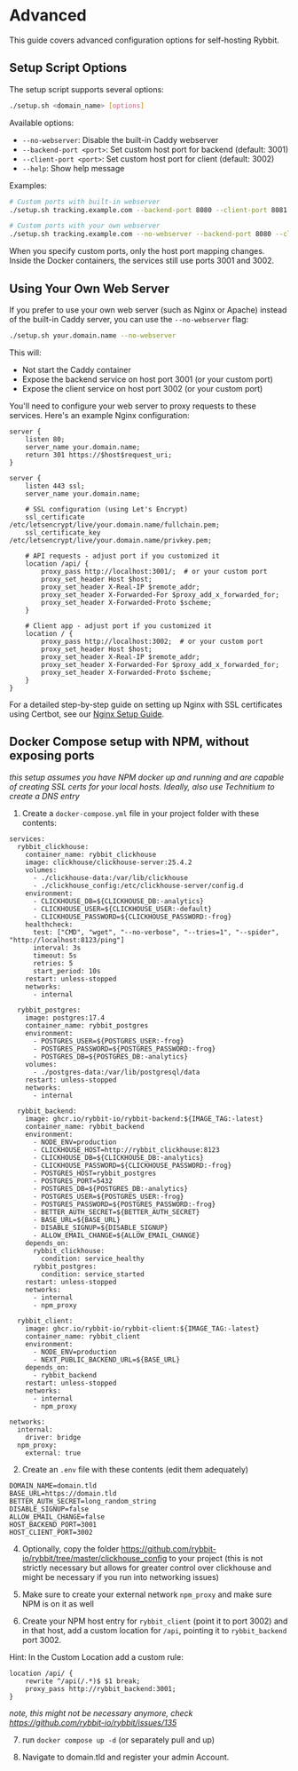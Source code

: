 
# Advanced

This guide covers advanced configuration options for self-hosting Rybbit.

## Setup Script Options

The setup script supports several options:

```bash
./setup.sh <domain_name> [options]
```

Available options:
- `--no-webserver`: Disable the built-in Caddy webserver
- `--backend-port <port>`: Set custom host port for backend (default: 3001)
- `--client-port <port>`: Set custom host port for client (default: 3002)
- `--help`: Show help message

Examples:
```bash
# Custom ports with built-in webserver
./setup.sh tracking.example.com --backend-port 8080 --client-port 8081

# Custom ports with your own webserver
./setup.sh tracking.example.com --no-webserver --backend-port 8080 --client-port 8081
```

<Callout type="info">
  When you specify custom ports, only the host port mapping changes. Inside the Docker containers, the services still use ports 3001 and 3002.
</Callout>

## Using Your Own Web Server

If you prefer to use your own web server (such as Nginx or Apache) instead of the built-in Caddy server, you can use the `--no-webserver` flag:

```bash
./setup.sh your.domain.name --no-webserver
```

This will:
- Not start the Caddy container
- Expose the backend service on host port 3001 (or your custom port)
- Expose the client service on host port 3002 (or your custom port)

You'll need to configure your web server to proxy requests to these services. Here's an example Nginx configuration:

```nginx
server {
    listen 80;
    server_name your.domain.name;
    return 301 https://$host$request_uri;
}

server {
    listen 443 ssl;
    server_name your.domain.name;

    # SSL configuration (using Let's Encrypt)
    ssl_certificate /etc/letsencrypt/live/your.domain.name/fullchain.pem;
    ssl_certificate_key /etc/letsencrypt/live/your.domain.name/privkey.pem;

    # API requests - adjust port if you customized it
    location /api/ {
        proxy_pass http://localhost:3001/;  # or your custom port
        proxy_set_header Host $host;
        proxy_set_header X-Real-IP $remote_addr;
        proxy_set_header X-Forwarded-For $proxy_add_x_forwarded_for;
        proxy_set_header X-Forwarded-Proto $scheme;
    }

    # Client app - adjust port if you customized it
    location / {
        proxy_pass http://localhost:3002;  # or your custom port
        proxy_set_header Host $host;
        proxy_set_header X-Real-IP $remote_addr;
        proxy_set_header X-Forwarded-For $proxy_add_x_forwarded_for;
        proxy_set_header X-Forwarded-Proto $scheme;
    }
}
```

For a detailed step-by-step guide on setting up Nginx with SSL certificates using Certbot, see our [Nginx Setup Guide](/docs/self-hosting-nginx).

## Docker Compose setup with NPM, without exposing ports
_this setup assumes you have NPM docker up and running and are capable of creating SSL certs for your local hosts. Ideally, also use Technitium to create a DNS entry_

1. Create a `docker-compose.yml` file in your project folder with these contents:
```
services:
  rybbit_clickhouse:
    container_name: rybbit_clickhouse
    image: clickhouse/clickhouse-server:25.4.2
    volumes:
      - ./clickhouse-data:/var/lib/clickhouse
      - ./clickhouse_config:/etc/clickhouse-server/config.d
    environment:
      - CLICKHOUSE_DB=${CLICKHOUSE_DB:-analytics}
      - CLICKHOUSE_USER=${CLICKHOUSE_USER:-default}
      - CLICKHOUSE_PASSWORD=${CLICKHOUSE_PASSWORD:-frog}
    healthcheck:
      test: ["CMD", "wget", "--no-verbose", "--tries=1", "--spider", "http://localhost:8123/ping"]
      interval: 3s
      timeout: 5s
      retries: 5
      start_period: 10s
    restart: unless-stopped
    networks:
      - internal

  rybbit_postgres:
    image: postgres:17.4
    container_name: rybbit_postgres
    environment:
      - POSTGRES_USER=${POSTGRES_USER:-frog}
      - POSTGRES_PASSWORD=${POSTGRES_PASSWORD:-frog}
      - POSTGRES_DB=${POSTGRES_DB:-analytics}
    volumes:
      - ./postgres-data:/var/lib/postgresql/data
    restart: unless-stopped
    networks:
      - internal

  rybbit_backend:
    image: ghcr.io/rybbit-io/rybbit-backend:${IMAGE_TAG:-latest}
    container_name: rybbit_backend
    environment:
      - NODE_ENV=production
      - CLICKHOUSE_HOST=http://rybbit_clickhouse:8123
      - CLICKHOUSE_DB=${CLICKHOUSE_DB:-analytics}
      - CLICKHOUSE_PASSWORD=${CLICKHOUSE_PASSWORD:-frog}
      - POSTGRES_HOST=rybbit_postgres
      - POSTGRES_PORT=5432
      - POSTGRES_DB=${POSTGRES_DB:-analytics}
      - POSTGRES_USER=${POSTGRES_USER:-frog}
      - POSTGRES_PASSWORD=${POSTGRES_PASSWORD:-frog}
      - BETTER_AUTH_SECRET=${BETTER_AUTH_SECRET}
      - BASE_URL=${BASE_URL}
      - DISABLE_SIGNUP=${DISABLE_SIGNUP}
      - ALLOW_EMAIL_CHANGE=${ALLOW_EMAIL_CHANGE}
    depends_on:
      rybbit_clickhouse:
        condition: service_healthy
      rybbit_postgres:
        condition: service_started
    restart: unless-stopped
    networks:
      - internal
      - npm_proxy

  rybbit_client:
    image: ghcr.io/rybbit-io/rybbit-client:${IMAGE_TAG:-latest}
    container_name: rybbit_client
    environment:
      - NODE_ENV=production
      - NEXT_PUBLIC_BACKEND_URL=${BASE_URL}
    depends_on:
      - rybbit_backend
    restart: unless-stopped
    networks:
      - internal
      - npm_proxy

networks:
  internal:
    driver: bridge
  npm_proxy:
    external: true
```

2. Create an `.env` file with these contents (edit them adequately)
```
DOMAIN_NAME=domain.tld
BASE_URL=https://domain.tld
BETTER_AUTH_SECRET=long_random_string
DISABLE_SIGNUP=false
ALLOW_EMAIL_CHANGE=false
HOST_BACKEND_PORT=3001
HOST_CLIENT_PORT=3002
```

4. Optionally, copy the folder https://github.com/rybbit-io/rybbit/tree/master/clickhouse_config to your project (this is not strictly necessary but allows for greater control over clickhouse and might be necessary if you run into networking issues)

5. Make sure to create your external network `npm_proxy` and make sure NPM is on it as well

6. Create your NPM host entry for `rybbit_client` (point it to port 3002) and in that host, add a custom location for `/api`, pointing it to `rybbit_backend` port 3002. 

Hint: In the Custom Location add a custom rule:
```
location /api/ {
    rewrite ^/api(/.*)$ $1 break;
    proxy_pass http://rybbit_backend:3001;
}
```
_note, this might not be necessary anymore, check https://github.com/rybbit-io/rybbit/issues/135_

7. run `docker compose up -d` (or separately pull and up)

8. Navigate to domain.tld and register your admin Account.
